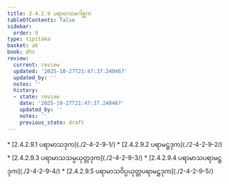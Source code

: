```yaml
---
title: 2.4.2.9 ပရာမာသဂေါစ္ဆက
tableOfContents: false
sidebar:
  order: 9
type: tipitaka
basket: ab
book: dhs
review:
  current: review
  updated: '2025-10-27T21:47:37.240467'
  updated_by: ''
  notes: ''
  history:
  - state: review
    date: '2025-10-27T21:47:37.240467'
    updated_by: ''
    notes: ''
    previous_state: draft
---
```



<ReviewStatus review={frontmatter.review} showDetails={true} />

<HypothesisAnnotation frontmatter={frontmatter} />

<DynamicBreadcrumb />



<TableOfContents book="dhs" section="2.4.2.9">
* [2.4.2.9.1 ပရာမာသဒုက](./2-4-2-9-1/)
* [2.4.2.9.2 ပရာမဋ္ဌဒုက](./2-4-2-9-2/)
* [2.4.2.9.3 ပရာမာသသမ္ပယုတ္တဒုက](./2-4-2-9-3/)
* [2.4.2.9.4 ပရာမာသပရာမဋ္ဌဒုက](./2-4-2-9-4/)
* [2.4.2.9.5 ပရာမာသဝိပ္ပယုတ္တပရာမဋ္ဌဒုက](./2-4-2-9-5/)
</TableOfContents>